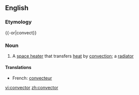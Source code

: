 {{wikipedia|dab=convector}}
==English==
===Etymology===
{{-or|convect}}

===Noun===
{{en-noun}}
# A [[space heater]] that transfers [[heat]] by [[convection]]; a [[radiator]]

====Translations====
{{top}}
*French: [[convecteur]] {{m}}
{{bottom}}

[[vi:convector]]
[[zh:convector]]